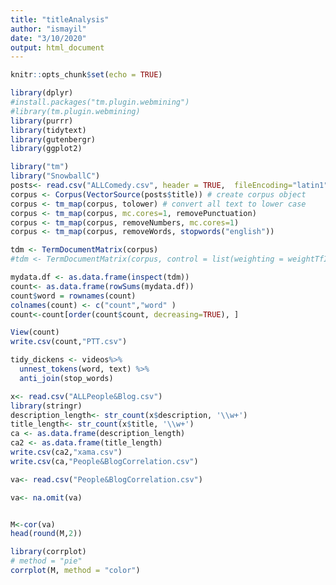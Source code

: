 ```yaml
---
title: "titleAnalysis"
author: "ismayil"
date: "3/10/2020"
output: html_document
---
```


```r
knitr::opts_chunk$set(echo = TRUE)
```

```r

library(dplyr)
#install.packages("tm.plugin.webmining")
#library(tm.plugin.webmining)
library(purrr)
library(tidytext)
library(gutenbergr)
library(ggplot2)

```

```r

library("tm")
library("SnowballC")
posts<- read.csv("ALLComedy.csv", header = TRUE,  fileEncoding="latin1")
corpus <- Corpus(VectorSource(posts$title)) # create corpus object
corpus <- tm_map(corpus, tolower) # convert all text to lower case
corpus <- tm_map(corpus, mc.cores=1, removePunctuation)
corpus <- tm_map(corpus, removeNumbers, mc.cores=1)
corpus <- tm_map(corpus, removeWords, stopwords("english"))

tdm <- TermDocumentMatrix(corpus)
#tdm <- TermDocumentMatrix(corpus, control = list(weighting = weightTfIdf))

mydata.df <- as.data.frame(inspect(tdm))
count<- as.data.frame(rowSums(mydata.df))
count$word = rownames(count)
colnames(count) <- c("count","word" )
count<-count[order(count$count, decreasing=TRUE), ]

View(count)
write.csv(count,"PTT.csv")

```

```r
tidy_dickens <- videos%>%
  unnest_tokens(word, text) %>%
  anti_join(stop_words)
```
```r

x<- read.csv("ALLPeople&Blog.csv")
library(stringr)
description_length<- str_count(x$description, '\\w+')
title_length<- str_count(x$title, '\\w+')
ca <- as.data.frame(description_length)
ca2 <- as.data.frame(title_length)
write.csv(ca2,"xama.csv")
write.csv(ca,"People&BlogCorrelation.csv")

```

```r
va<- read.csv("People&BlogCorrelation.csv")

va<- na.omit(va)


M<-cor(va)
head(round(M,2))

library(corrplot)
# method = "pie"
corrplot(M, method = "color")
```

